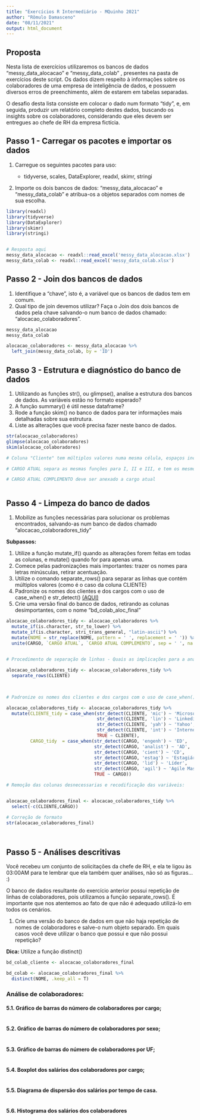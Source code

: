 ```yaml
---
title: "Exercícios R Intermediário - MQuinho 2021"
author: "Rômulo Damasceno"
date: "08/11/2021"
output: html_document
---
```


## Proposta

Nesta lista de exercícios utilizaremos os bancos de dados "messy_data_alocacao" e "messy_data_colab" , presentes na pasta de exercícios deste script. Os dados dizem respeito à informações sobre os colaboradores de uma empresa de inteligência de dados, e possuem diversos erros de preenchimento, além de estarem em tabelas separadas.

O desafio desta lista consiste em colocar o dado num formato "tidy", e, em seguida, produzir um relatório completo destes dados, buscando os insights sobre os colaboradores, considerando que eles devem ser entregues ao chefe de RH da empresa fictícia.

## Passo 1 - Carregar os pacotes e importar os dados

1.  Carregue os seguintes pacotes para uso:

    -   tidyverse, scales, DataExplorer, readxl, skimr, stringi

2.  Importe os dois bancos de dados: "messy_data_alocacao" e "messy_data_colab" e atribua-os a objetos separados com nomes de sua escolha.

```r
library(readxl)
library(tidyverse)
library(DataExplorer)
library(skimr)
library(stringi)


# Resposta aqui
messy_data_alocacao <- readxl::read_excel('messy_data_alocacao.xlsx')
messy_data_colab <- readxl::read_excel('messy_data_colab.xlsx')
```

## Passo 2 - Join dos bancos de dados

1.  Identifique a "chave", isto é, a variável que os bancos de dados tem em comum.
2.  Qual tipo de join devemos utilizar? Faça o Join dos dois bancos de dados pela chave salvando-o num banco de dados chamado: "alocacao_colaboradores".

```r

messy_data_alocacao
messy_data_colab

alocacao_colaboradores <- messy_data_alocacao %>% 
  left_join(messy_data_colab, by = 'ID')
```

## Passo 3 - Estrutura e diagnóstico do banco de dados

1.  Utilizando as funções str(), ou glimpse(), analise a estrutura dos bancos de dados. As variáveis estão no formato esperado?
2.  A função summary() é útil nesse dataframe?
3.  Rode a função skim() no banco de dados para ter informações mais detalhadas sobre sua estrutura.
4.  Liste as alterações que você precisa fazer neste banco de dados.

```r
str(alocacao_colaboradores)
glimpse(alocacao_colaboradores)
skim(alocacao_colaboradores)

# Coluna "Cliente" tem múltiplos valores numa mesma célula, espaços incorretos, acentuação incorreta, letras maiúsculas e minúsculas.

# CARGO ATUAL separa as mesmas funções para I, II e III, e tem os mesmos problemas anteriores.

# CARGO ATUAL COMPLEMENTO deve ser anexado a cargo atual



```

## Passo 4 - Limpeza do banco de dados

1.  Mobilize as funções necessárias para solucionar os problemas encontrados, salvando-as num banco de dados chamado "alocacao_colaboradores_tidy"

**Subpassos:**

1.  Utilize a função mutate_if() quando as alterações forem feitas em todas as colunas, e mutate() quando for para apenas uma.
2.  Comece pelas padronizações mais importantes: trazer os nomes para letras minúsculas, retirar acentuação.
3.  Utilize o comando separate_rows() para separar as linhas que contém múltiplos valores (como é o caso da coluna CLIENTE)
4.  Padronize os nomes dos clientes e dos cargos com o uso de case_when() e str_detect() [(AQUI)]{.ul}
5.  Crie uma versão final do banco de dados, retirando as colunas desimportantes, com o nome "bd_colab_aloc_final"

```r

alocacao_colaboradores_tidy <- alocacao_colaboradores %>% 
  mutate_if(is.character, str_to_lower) %>% 
  mutate_if(is.character, stri_trans_general, "latin-ascii") %>% 
  mutate(NOME = str_replace(NOME, pattern = ' ', replacement = ' ')) %>% 
  unite(CARGO, `CARGO ATUAL`, `CARGO ATUAL COMPLEMENTO`, sep = ' ', na.rm = T)

  
# Procedimento de separação de linhas - Quais as implicações para a análise?

alocacao_colaboradores_tidy <- alocacao_colaboradores_tidy %>% 
  separate_rows(CLIENTE)
  


# Padronize os nomes dos clientes e dos cargos com o uso de case_when() e str_detect() 

alocacao_colaboradores_tidy <- alocacao_colaboradores_tidy %>% 
  mutate(CLIENTE_tidy = case_when(str_detect(CLIENTE, 'mic') ~ 'Microsoft',
                                  str_detect(CLIENTE, 'lin') ~ 'Linkedin',
                                  str_detect(CLIENTE, 'yah') ~ 'Yahoo',
                                  str_detect(CLIENTE, 'int') ~ 'Interno',
                                  TRUE ~ CLIENTE),
         CARGO_tidy  = case_when(str_detect(CARGO, 'engenh') ~ 'ED',
                                 str_detect(CARGO, 'analist') ~ 'AD',
                                 str_detect(CARGO, 'cient') ~ 'CD',
                                 str_detect(CARGO, 'estag') ~ 'Estagiário',
                                 str_detect(CARGO, 'lid') ~ 'Líder',
                                 str_detect(CARGO, 'agil') ~ 'Agile Master',
                                 TRUE ~ CARGO))

# Remoção das colunas desnecessarias e recodificação das variáveis:


alocacao_colaboradores_final <- alocacao_colaboradores_tidy %>% 
  select(-c(CLIENTE,CARGO))

# Correção de formato
str(alocacao_colaboradores_final)

                                 
```

## Passo 5 - Análises descritivas

Você recebeu um conjunto de solicitações da chefe de RH, e ela te ligou às 03:00AM para te lembrar que ela também quer análises, não só as figuras... :)

O banco de dados resultante do exercício anterior possui repetição de linhas de colaboradores, pois utilizamos a função separate_rows(). É importante que nos atentemos ao fato de que não é adequado utilizá-lo em todos os cenários.

1.  Crie uma versão do banco de dados em que não haja repetição de nomes de colaboradores e salve-o num objeto separado. Em quais casos você deve utilizar o banco que possui e que não possui repetição?

**Dica:** Utilize a função distinct()

```r

bd_colab_cliente <- alocacao_colaboradores_final

bd_colab <- alocacao_colaboradores_final %>% 
  distinct(NOME, .keep_all = T)

```

### Análise de colaboradores:

#### 5.1. Gráfico de barras do número de colaboradores por cargo;

```r

```

#### 5.2. Gráfico de barras do número de colaboradores por sexo;

```r

```

#### 5.3. Gráfico de barras do número de colaboradores por UF;

```r

```

#### 5.4. Boxplot dos salários dos colaboradores por cargo;

```r

```

#### 5.5. Diagrama de dispersão dos salários por tempo de casa.

```r

```

#### 5.6. Histograma dos salários dos colaboradores

```r

```

### 
